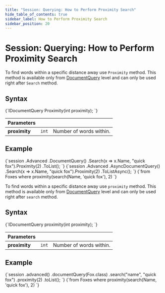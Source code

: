 ---
title: "Session: Querying: How to Perform Proximity Search"
hide_table_of_contents: true
sidebar_label: How to Perform Proximity Search
sidebar_position: 20
---




# Session: Querying: How to Perform Proximity Search
<LanguageSwitcher supportedLanguages={supportedLanguages} />
<LanguageContent language="csharp">


To find words within a specific distance away use `Proximity` method. This method is available only from [DocumentQuery](../../../client-api/session/querying/document-query/what-is-document-query.mdx) level and can only be used right after `Search` method.

## Syntax

<TabItem value="proximity_1" label="proximity_1">
<CodeBlock language="csharp">
{`IDocumentQuery<T> Proximity(int proximity);
`}
</CodeBlock>
</TabItem>

| Parameters | | |
| ------------- | ------------- | ----- |
| **proximity** | `int` | Number of words within. |

## Example

<Tabs groupId='languageSyntax'>
<TabItem value="Sync" label="Sync">
<CodeBlock language="csharp">
{`session
    .Advanced
    .DocumentQuery<Fox>()
    .Search(x => x.Name, "quick fox").Proximity(2)
    .ToList();
`}
</CodeBlock>
</TabItem>
<TabItem value="Async" label="Async">
<CodeBlock language="csharp">
{`session
    .Advanced
    .AsyncDocumentQuery<Fox>()
    .Search(x => x.Name, "quick fox").Proximity(2)
    .ToListAsync();
`}
</CodeBlock>
</TabItem>
<TabItem value="RQL" label="RQL">
<CodeBlock language="sql">
{`from Foxes
where proximity(search(Name, 'quick fox'), 2)
`}
</CodeBlock>
</TabItem>
</Tabs>


</LanguageContent>
<LanguageContent language="java">


To find words within a specific distance away use `proximity` method. This method is available only from [DocumentQuery](../../../client-api/session/querying/document-query/what-is-document-query.mdx) level and can only be used right after `search` method.

## Syntax

<TabItem value="proximity_1" label="proximity_1">
<CodeBlock language="java">
{`IDocumentQuery<T> proximity(int proximity);
`}
</CodeBlock>
</TabItem>

| Parameters | | |
| ------------- | ------------- | ----- |
| **proximity** | `int` | Number of words within. |

## Example

<Tabs groupId='languageSyntax'>
<TabItem value="Java" label="Java">
<CodeBlock language="java">
{`session
    .advanced()
    .documentQuery(Fox.class)
    .search("name", "quick fox")
    .proximity(2)
    .toList();
`}
</CodeBlock>
</TabItem>
<TabItem value="RQL" label="RQL">
<CodeBlock language="sql">
{`from Foxes
where proximity(search(Name, 'quick fox'), 2)
`}
</CodeBlock>
</TabItem>
</Tabs>


</LanguageContent>

<!---
### Session
- [How to Query](../../../client-api/session/querying/how-to-query)
- [How to Use Search](../../../client-api/session/querying/how-to-use-search)


-->